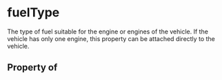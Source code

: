 # fuelType

The type of fuel suitable for the engine or engines of the vehicle. If the vehicle has only one engine, this property can be attached directly to the vehicle.

## Property of



